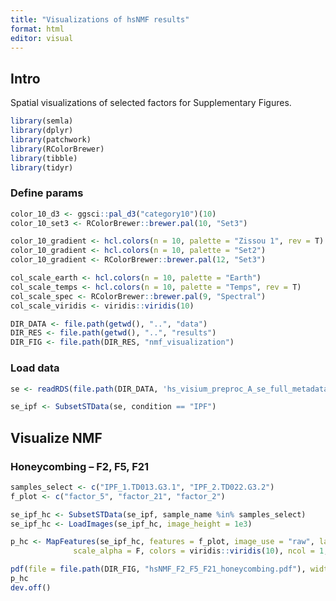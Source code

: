 ```yaml
---
title: "Visualizations of hsNMF results"
format: html
editor: visual
---
```


## Intro

Spatial visualizations of selected factors for Supplementary Figures.

```r
library(semla)
library(dplyr)
library(patchwork)
library(RColorBrewer)
library(tibble)
library(tidyr)
```

### Define params

```r
color_10_d3 <- ggsci::pal_d3("category10")(10)
color_10_set3 <- RColorBrewer::brewer.pal(10, "Set3")

color_10_gradient <- hcl.colors(n = 10, palette = "Zissou 1", rev = T)
color_10_gradient <- hcl.colors(n = 10, palette = "Set2")
color_10_gradient <- RColorBrewer::brewer.pal(12, "Set3")

col_scale_earth <- hcl.colors(n = 10, palette = "Earth")
col_scale_temps <- hcl.colors(n = 10, palette = "Temps", rev = T)
col_scale_spec <- RColorBrewer::brewer.pal(9, "Spectral")
col_scale_viridis <- viridis::viridis(10)
```

```r
DIR_DATA <- file.path(getwd(), "..", "data")
DIR_RES <- file.path(getwd(), "..", "results")
DIR_FIG <- file.path(DIR_RES, "nmf_visualization")
```

### Load data

```r
se <- readRDS(file.path(DIR_DATA, 'hs_visium_preproc_A_se_full_metadata_semla.rds'))
```

```r
se_ipf <- SubsetSTData(se, condition == "IPF")
```

## Visualize NMF

### Honeycombing -- F2, F5, F21

```r
samples_select <- c("IPF_1.TD013.G3.1", "IPF_2.TD022.G3.2") 
f_plot <- c("factor_5", "factor_21", "factor_2")
```

```r
se_ipf_hc <- SubsetSTData(se_ipf, sample_name %in% samples_select)
se_ipf_hc <- LoadImages(se_ipf_hc, image_height = 1e3)
```

```r
p_hc <- MapFeatures(se_ipf_hc, features = f_plot, image_use = "raw", label_by = "sample_name",
              scale_alpha = F, colors = viridis::viridis(10), ncol = 1, pt_size = 1);p_hc
```

```r
pdf(file = file.path(DIR_FIG, "hsNMF_F2_F5_F21_honeycombing.pdf"), width = 12, height = 10)
p_hc
dev.off()
```

### 
